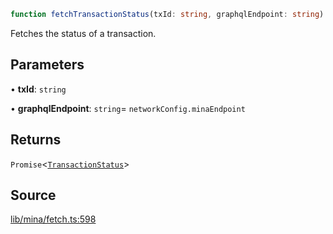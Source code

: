 ```ts
function fetchTransactionStatus(txId: string, graphqlEndpoint: string): Promise<TransactionStatus>
```

Fetches the status of a transaction.

## Parameters

• **txId**: `string`

• **graphqlEndpoint**: `string`= `networkConfig.minaEndpoint`

## Returns

`Promise`\<[`TransactionStatus`](../type-aliases/TransactionStatus.mdx)\>

## Source

[lib/mina/fetch.ts:598](https://github.com/o1-labs/o1js/blob/6ebbc23710f6de023fea6d83dc93c5a914c571f2/src/lib/mina/fetch.ts#L598)
